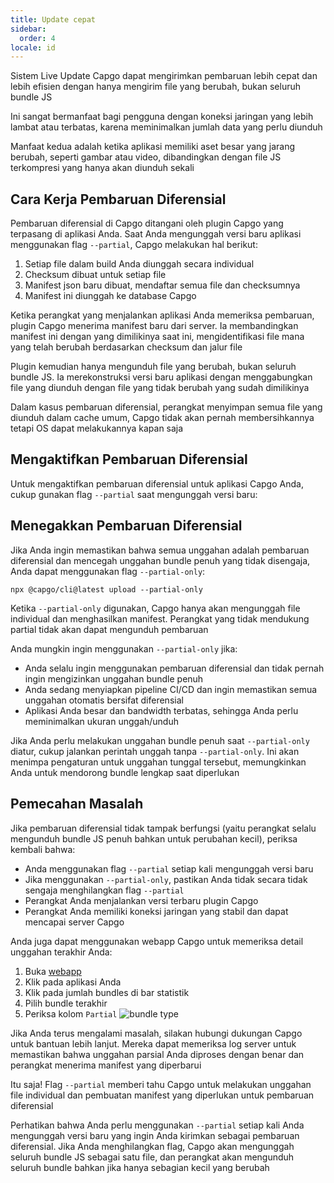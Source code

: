 ```yaml
---
title: Update cepat
sidebar:
  order: 4
locale: id
---
```



Sistem Live Update Capgo dapat mengirimkan pembaruan lebih cepat dan lebih efisien dengan hanya mengirim file yang berubah, bukan seluruh bundle JS

Ini sangat bermanfaat bagi pengguna dengan koneksi jaringan yang lebih lambat atau terbatas, karena meminimalkan jumlah data yang perlu diunduh

Manfaat kedua adalah ketika aplikasi memiliki aset besar yang jarang berubah, seperti gambar atau video, dibandingkan dengan file JS terkompresi yang hanya akan diunduh sekali

## Cara Kerja Pembaruan Diferensial

Pembaruan diferensial di Capgo ditangani oleh plugin Capgo yang terpasang di aplikasi Anda. Saat Anda mengunggah versi baru aplikasi menggunakan flag `--partial`, Capgo melakukan hal berikut:

1. Setiap file dalam build Anda diunggah secara individual
2. Checksum dibuat untuk setiap file
3. Manifest json baru dibuat, mendaftar semua file dan checksumnya
4. Manifest ini diunggah ke database Capgo

Ketika perangkat yang menjalankan aplikasi Anda memeriksa pembaruan, plugin Capgo menerima manifest baru dari server. Ia membandingkan manifest ini dengan yang dimilikinya saat ini, mengidentifikasi file mana yang telah berubah berdasarkan checksum dan jalur file

Plugin kemudian hanya mengunduh file yang berubah, bukan seluruh bundle JS. Ia merekonstruksi versi baru aplikasi dengan menggabungkan file yang diunduh dengan file yang tidak berubah yang sudah dimilikinya

<Aside title="Manifest">

Dalam kasus pembaruan diferensial, perangkat menyimpan semua file yang diunduh dalam cache umum, Capgo tidak akan pernah membersihkannya tetapi OS dapat melakukannya kapan saja

</Aside>

## Mengaktifkan Pembaruan Diferensial

Untuk mengaktifkan pembaruan diferensial untuk aplikasi Capgo Anda, cukup gunakan flag `--partial` saat mengunggah versi baru:

## Menegakkan Pembaruan Diferensial

Jika Anda ingin memastikan bahwa semua unggahan adalah pembaruan diferensial dan mencegah unggahan bundle penuh yang tidak disengaja, Anda dapat menggunakan flag `--partial-only`:

```shell
npx @capgo/cli@latest upload --partial-only
```

Ketika `--partial-only` digunakan, Capgo hanya akan mengunggah file individual dan menghasilkan manifest. Perangkat yang tidak mendukung partial tidak akan dapat mengunduh pembaruan

Anda mungkin ingin menggunakan `--partial-only` jika:

- Anda selalu ingin menggunakan pembaruan diferensial dan tidak pernah ingin mengizinkan unggahan bundle penuh
- Anda sedang menyiapkan pipeline CI/CD dan ingin memastikan semua unggahan otomatis bersifat diferensial
- Aplikasi Anda besar dan bandwidth terbatas, sehingga Anda perlu meminimalkan ukuran unggah/unduh

Jika Anda perlu melakukan unggahan bundle penuh saat `--partial-only` diatur, cukup jalankan perintah unggah tanpa `--partial-only`. Ini akan menimpa pengaturan untuk unggahan tunggal tersebut, memungkinkan Anda untuk mendorong bundle lengkap saat diperlukan

## Pemecahan Masalah

Jika pembaruan diferensial tidak tampak berfungsi (yaitu perangkat selalu mengunduh bundle JS penuh bahkan untuk perubahan kecil), periksa kembali bahwa:

- Anda menggunakan flag `--partial` setiap kali mengunggah versi baru
- Jika menggunakan `--partial-only`, pastikan Anda tidak secara tidak sengaja menghilangkan flag `--partial`
- Perangkat Anda menjalankan versi terbaru plugin Capgo
- Perangkat Anda memiliki koneksi jaringan yang stabil dan dapat mencapai server Capgo

Anda juga dapat menggunakan webapp Capgo untuk memeriksa detail unggahan terakhir Anda:
<Steps>
1. Buka [webapp](https://app.capgo.io)
2. Klik pada aplikasi Anda
3. Klik pada jumlah bundles di bar statistik
4. Pilih bundle terakhir
5. Periksa kolom `Partial`
  ![bundle type](/bundle_type.webp)
</Steps>

Jika Anda terus mengalami masalah, silakan hubungi dukungan Capgo untuk bantuan lebih lanjut. Mereka dapat memeriksa log server untuk memastikan bahwa unggahan parsial Anda diproses dengan benar dan perangkat menerima manifest yang diperbarui

Itu saja! Flag `--partial` memberi tahu Capgo untuk melakukan unggahan file individual dan pembuatan manifest yang diperlukan untuk pembaruan diferensial

Perhatikan bahwa Anda perlu menggunakan `--partial` setiap kali Anda mengunggah versi baru yang ingin Anda kirimkan sebagai pembaruan diferensial. Jika Anda menghilangkan flag, Capgo akan mengunggah seluruh bundle JS sebagai satu file, dan perangkat akan mengunduh seluruh bundle bahkan jika hanya sebagian kecil yang berubah
